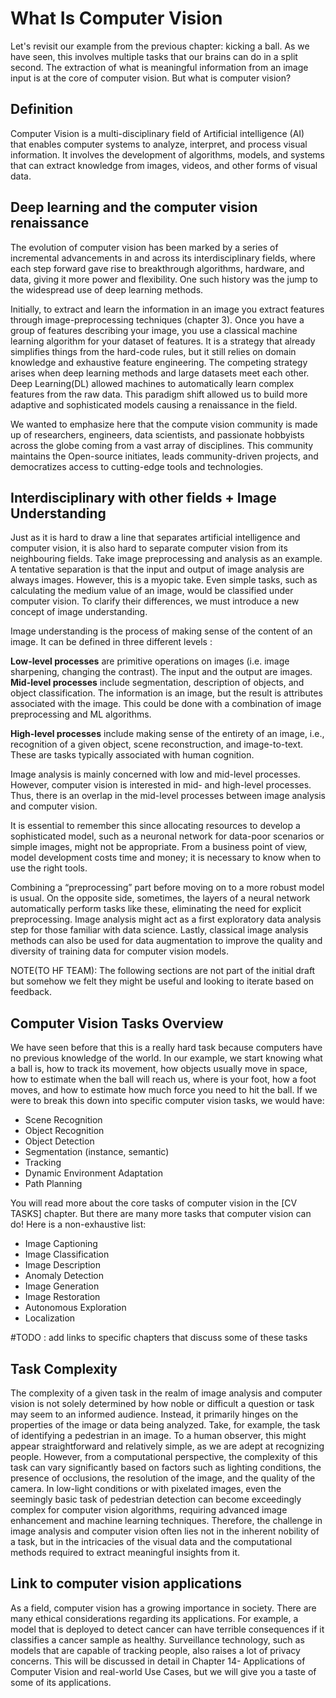 # What Is Computer Vision

Let's revisit our example from the previous chapter: kicking a ball. As we have seen,
this involves multiple tasks that our brains can do in a split second. The extraction of
what is meaningful information from an image input is at the core of computer vision.
But what is computer vision?

## Definition
Computer Vision is a multi-disciplinary field of Artificial intelligence (AI)  
that enables computer systems to analyze, interpret, and process visual information.
It involves the development of algorithms, models, and systems that can extract knowledge from images,
videos, and other forms of visual data.


## Deep learning and the computer vision renaissance


The evolution of computer vision has been marked by a series of incremental advancements in
and across its interdisciplinary fields, where each step forward gave rise to breakthrough algorithms,
hardware, and data, giving it more power and flexibility. One such history was the jump to the widespread
use of deep learning methods.

Initially, to extract and learn the information in an image you extract features through image-preprocessing
techniques (chapter 3). Once you have a group of features describing your image, you use a classical
machine learning algorithm for your dataset of features. It is a strategy that already simplifies things
from the hard-code rules, but it still relies on domain knowledge and exhaustive feature engineering.
The competing strategy arises when deep learning methods and large datasets meet each other.
Deep Learning(DL) allowed machines to automatically learn complex features from the raw data. This paradigm
shift allowed us to build more adaptive and sophisticated models causing a renaissance in the field.

We wanted to emphasize here that the compute vision community is made up of researchers,
engineers, data scientists, and passionate hobbyists across the globe coming from a vast array
of disciplines. This community maintains the Open-source initiates, leads community-driven projects,
and democratizes access to cutting-edge tools and technologies.


## Interdisciplinary with other fields + Image Understanding

  
Just as it is hard to draw a line that separates artificial intelligence and computer vision,
it is also hard to separate computer vision from its neighbouring fields. Take image preprocessing and analysis
as an example. A tentative separation is that the input and output of image analysis are always images.
However, this is a myopic take. Even simple tasks, such as calculating the medium value of an image, would
be classified under computer vision. To clarify their differences, we must introduce a new concept of image
understanding.

Image understanding is the process of making sense of the content of an image. It can be defined in three
different levels :

**Low-level processes** are primitive operations on images (i.e. image sharpening, changing the contrast).
The input and the output are images. **Mid-level processes** include segmentation, description of objects,
and object classification. The information is an image, but the result is attributes associated with the image.
This could be done with a combination of image preprocessing and ML algorithms.

**High-level processes** include making sense of the entirety of an image, i.e., recognition of a given object,
scene reconstruction, and image-to-text. These are tasks typically associated with human cognition.

Image analysis is mainly concerned with low and mid-level processes. However, computer vision is interested
in mid- and high-level processes. Thus, there is an overlap in the mid-level processes between image analysis
and computer vision.

It is essential to remember this since allocating resources to develop a sophisticated model, such as a
neuronal network for data-poor scenarios or simple images, might not be appropriate. From a business point
of view, model development costs time and money; it is necessary to know when to use the right tools.

Combining a “preprocessing” part before moving on to a more robust model is usual.
On the opposite side, sometimes, the layers of a neural network automatically perform tasks like these,
eliminating the need for explicit preprocessing. Image analysis might act as a first exploratory data analysis
step for those familiar with data science. Lastly, classical image analysis methods can also be used for
data augmentation to improve the quality and diversity of training data for computer vision models.

NOTE(TO HF TEAM): The following sections are not part of the initial draft but somehow we felt they might be
useful and looking to iterate based on feedback.

## Computer Vision Tasks Overview

We have seen before that this is a really hard task because computers have no previous knowledge of the world.
In our example, we start knowing what a ball is, how to track its movement, how objects usually move in space,
how to estimate when the ball will reach us, where is your foot, how a foot moves, and how to estimate how much
force you need to hit the ball. If we were to break this down into specific computer vision tasks,
we would have:
  - Scene Recognition 
  - Object Recognition
  - Object Detection
  - Segmentation (instance, semantic)
  - Tracking 
  - Dynamic Environment Adaptation
  - Path Planning

You will read more about the core tasks of computer vision in the [CV TASKS] chapter.
But there are many more tasks that computer vision can do! Here is a non-exhaustive list:

  - Image Captioning
  - Image Classification
  - Image Description
  - Anomaly Detection
  - Image Generation
  - Image Restoration
  - Autonomous Exploration
  - Localization

#TODO : add links to specific chapters that discuss some of these tasks


## Task Complexity

The complexity of a given task in the realm of image analysis and computer vision is not solely determined
by how noble or difficult a question or task may seem to an informed audience. Instead, it primarily hinges
on the properties of the image or data being analyzed. Take, for example, the task of identifying a pedestrian
in an image. To a human observer, this might appear straightforward and relatively simple, as we are adept at
recognizing people. However, from a computational perspective, the complexity of this task can vary
significantly based on factors such as lighting conditions, the presence of occlusions, the resolution
of the image, and the quality of the camera. In low-light conditions or with pixelated images, even the
seemingly basic task of pedestrian detection can become exceedingly complex for computer vision algorithms,
requiring advanced image enhancement and machine learning techniques. Therefore, the challenge in image analysis
and computer vision often lies not in the inherent nobility of a task, but in the intricacies of the visual data
and the computational methods required to extract meaningful insights from it.


## Link to computer vision applications

As a field, computer vision has a growing importance in society. There are many ethical considerations
regarding its applications. For example, a model that is deployed to detect cancer can have terrible
consequences if it classifies a cancer sample as healthy. Surveillance technology, such as models that
are capable of tracking people, also raises a lot of privacy concerns. This will be discussed in detail
in Chapter 14- Applications of Computer Vision and real-world Use Cases, but we will give you a taste of
some of its applications.

